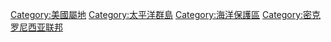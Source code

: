 {{Commonscat|Northern Mariana Islands}}
{{catmore|北馬里亞納群島}}
{{DEFAULTSORT:Nothern Mariana}}
[[Category:美國屬地|Category:美國屬地]]
[[Category:太平洋群島|Category:太平洋群島]]
[[Category:海洋保護區|Category:海洋保護區]]
[[Category:密克罗尼西亚联邦|Category:密克罗尼西亚联邦]]